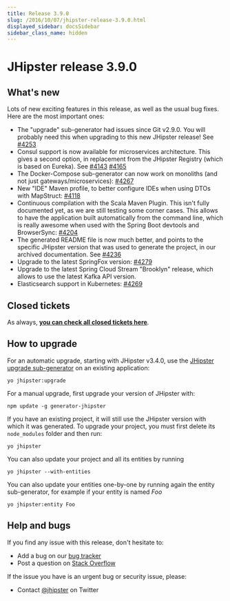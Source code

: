 ```yaml
---
title: Release 3.9.0
slug: /2016/10/07/jhipster-release-3.9.0.html
displayed_sidebar: docsSidebar
sidebar_class_name: hidden
---
```


JHipster release 3.9.0
==================

What's new
----------

Lots of new exciting features in this release, as well as the usual bug fixes. Here are the most important ones:

- The "upgrade" sub-generator had issues since Git v2.9.0. You will probably need this when upgrading to this new JHipster release! See [#4253](https://github.com/jhipster/generator-jhipster/pull/4253)
- Consul support is now available for microservices architecture. This gives a second option, in replacement from the JHipster Registry (which is based on Eureka). See [#4143](https://github.com/jhipster/generator-jhipster/issues/4143) [#4165](https://github.com/jhipster/generator-jhipster/pull/4165)
- The Docker-Compose sub-generator can now work on monoliths (and not just gateways/microservices): [#4267](https://github.com/jhipster/generator-jhipster/pull/4267)
- New "IDE" Maven profile, to better configure IDEs when using DTOs with MapStruct: [#4118](https://github.com/jhipster/generator-jhipster/pull/4118)
- Continuous compilation with the Scala Maven Plugin. This isn't fully documented yet, as we are still testing some corner cases. This allows to have the application built automatically from the command line, which is really awesome when used with the Spring Boot devtools and BrowserSync: [#4204](https://github.com/jhipster/generator-jhipster/pull/4204)
- The generated README file is now much better, and points to the specific JHipster version that was used to generate the project, in our archived documentation. See [#4236](https://github.com/jhipster/generator-jhipster/pull/4236)
- Upgrade to the latest SpringFox version: [#4279](https://github.com/jhipster/generator-jhipster/pull/4279)
- Upgrade to the latest Spring Cloud Stream "Brooklyn" release, which allows to use the latest Kafka API version.
- Elasticsearch support in Kubernetes: [#4269](https://github.com/jhipster/generator-jhipster/pull/4269)

Closed tickets
------------
As always, __[you can check all closed tickets here](https://github.com/jhipster/generator-jhipster/issues?q=milestone%3A3.9.0+is%3Aclosed)__.

How to upgrade
------------

For an automatic upgrade, starting with JHipster v3.4.0, use the [JHipster upgrade sub-generator](/upgrading-an-application/) on an existing application:

```
yo jhipster:upgrade
```

For a manual upgrade, first upgrade your version of JHipster with:

```
npm update -g generator-jhipster
```

If you have an existing project, it will still use the JHipster version with which it was generated.
To upgrade your project, you must first delete its `node_modules` folder and then run:

```
yo jhipster
```

You can also update your project and all its entities by running

```
yo jhipster --with-entities
```

You can also update your entities one-by-one by running again the entity sub-generator, for example if your entity is named _Foo_

```
yo jhipster:entity Foo
```

Help and bugs
--------------

If you find any issue with this release, don't hesitate to:

- Add a bug on our [bug tracker](https://github.com/jhipster/generator-jhipster/issues?state=open)
- Post a question on [Stack Overflow](http://stackoverflow.com/tags/jhipster/info)

If the issue you have is an urgent bug or security issue, please:

- Contact [@jhipster](https://twitter.com/jhipster) on Twitter
